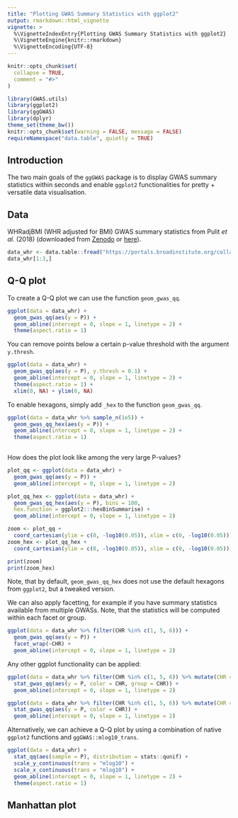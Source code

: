 ```yaml
---
title: "Plotting GWAS Summary Statistics with ggplot2"
output: rmarkdown::html_vignette
vignette: >
  %\VignetteIndexEntry{Plotting GWAS Summary Statistics with ggplot2}
  %\VignetteEngine{knitr::rmarkdown}
  %\VignetteEncoding{UTF-8}
---
```


```r
knitr::opts_chunk$set(
  collapse = TRUE,
  comment = "#>"
)
```


```r
library(GWAS.utils)
library(ggplot2)
library(ggGWAS)
library(dplyr)
theme_set(theme_bw())
knitr::opts_chunk$set(warning = FALSE, message = FALSE)
requireNamespace("data.table", quietly = TRUE)

```



## Introduction

The two main goals of the `ggGWAS` package is to display GWAS summary statistics within seconds and enable `ggplot2` functionalities for pretty + versatile data visualisation.  



## Data

WHRadjBMI (WHR adjusted for BMI) GWAS summary statistics from Pulit _et al._ (2018) (downloaded from [Zenodo](https://zenodo.org/record/1251813#.XUqYvlCxXUJ) or [here](https://portals.broadinstitute.org/collaboration/giant/index.php/GIANT_consortium_data_files)).


```r
data_whr <- data.table::fread("https://portals.broadinstitute.org/collaboration/giant/images/6/6e/Whradjbmi.giant-ukbb.meta-analysis.combined.23May2018.HapMap2_only.txt.gz") %>% as.data.frame()
data_whr[1:3,]
```


## Q-Q plot



To create a Q-Q plot we can use the function `geom_gwas_qq`.

```r
ggplot(data = data_whr) + 
  geom_gwas_qq(aes(y = P)) +
  geom_abline(intercept = 0, slope = 1, linetype = 2) + 
  theme(aspect.ratio = 1)

```

You can remove points below a certain p-value threshold with the argument `y.thresh`.

```r
ggplot(data = data_whr) + 
  geom_gwas_qq(aes(y = P), y.thresh = 0.1) + 
  geom_abline(intercept = 0, slope = 1, linetype = 2) + 
  theme(aspect.ratio = 1) + 
  xlim(0, NA) + ylim(0, NA)

```


To enable hexagons, simply add `_hex` to the function `geom_gwas_qq`.

```r
ggplot(data = data_whr %>% sample_n(1e5)) + 
  geom_gwas_qq_hex(aes(y = P)) + 
  geom_abline(intercept = 0, slope = 1, linetype = 2) + 
  theme(aspect.ratio = 1)
 
```

How does the plot look like among the very large P-values?

```r

plot_qq <- ggplot(data = data_whr) + 
  geom_gwas_qq(aes(y = P)) +
  geom_abline(intercept = 0, slope = 1, linetype = 2)

plot_qq_hex <- ggplot(data = data_whr) + 
  geom_gwas_qq_hex(aes(y = P), bins = 100,
  hex.function = ggplot2:::hexBinSummarise) +
  geom_abline(intercept = 0, slope = 1, linetype = 2)

zoom <- plot_qq + 
  coord_cartesian(ylim = c(0, -log10(0.05)), xlim = c(0, -log10(0.05))) 
zoom_hex <- plot_qq_hex + 
  coord_cartesian(ylim = c(0, -log10(0.05)), xlim = c(0, -log10(0.05)))

print(zoom)
print(zoom_hex)

```

Note, that by default, ``geom_gwas_qq_hex`` does not use the default hexagons from `ggplot2`, but a tweaked version. 


We can also apply facetting, for example if you have summary statistics available from multiple GWASs. Note, that the statistics will be computed within each facet or group.

```r
ggplot(data = data_whr %>% filter(CHR %in% c(1, 5, 6))) + 
  geom_gwas_qq(aes(y = P)) + 
  facet_wrap(~CHR) + 
  geom_abline(intercept = 0, slope = 1, linetype = 2)

```

Any other ggplot functionality can be applied: 

```r
ggplot(data = data_whr %>% filter(CHR %in% c(1, 5, 6)) %>% mutate(CHR = as.factor(CHR))) + 
  stat_gwas_qq(aes(y = P, color = CHR, group = CHR)) + 
  geom_abline(intercept = 0, slope = 1, linetype = 2)

ggplot(data = data_whr %>% filter(CHR %in% c(1, 5, 6)) %>% mutate(CHR = as.factor(CHR))) + 
  stat_gwas_qq(aes(y = P, color = CHR)) + 
  geom_abline(intercept = 0, slope = 1, linetype = 2)

```

Alternatively, we can achieve a Q-Q plot by using a combination of native `ggplot2` functions and ``ggGWAS::mlog10_trans``. 

```r
ggplot(data = data_whr) + 
  stat_qq(aes(sample = P), distribution = stats::qunif) +
  scale_y_continuous(trans = "mlog10") + 
  scale_x_continuous(trans = "mlog10") + 
  geom_abline(intercept = 0, slope = 1, linetype = 2) + 
  theme(aspect.ratio = 1)


```


## Manhattan plot

